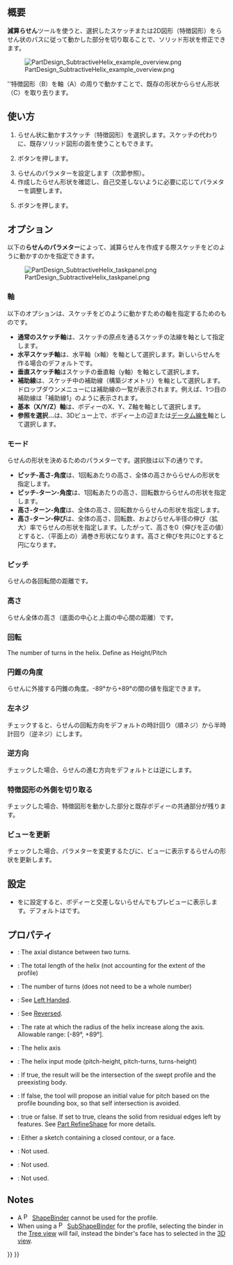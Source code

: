 <languages/>

{{Docnav/ja
|[[PartDesign_SubtractivePipe/ja|減算パイプ]]
|[[PartDesign_SubtractiveBox/ja|減算直方体]]
|[[PartDesign_Workbench/ja|PartDesignワークベンチ]]
|IconL=PartDesign_SubtractivePipe.svg
|IconR=PartDesign_SubtractiveBox.svg
|IconC=Workbench_PartDesign.svg
}}

{{GuiCommand/ja
|Name=PartDesign SubtractiveHelix
|Name/ja=PartDesign・減算らせん
|MenuLocation=Part Design → 減算フィーチャーを作成 → 減算らせん
|Workbenches=[[PartDesign_Workbench/ja|PartDesign]]
|Version=0.19
|SeeAlso=[[PartDesign_AdditiveHelix/ja|PartDesign・加算らせん]]
}}

<span id="Description"></span>
== 概要 ==

'''減算らせん'''ツールを使うと、選択したスケッチまたは2D図形（特徴図形）をらせん状のパスに従って動かした部分を切り取ることで、ソリッド形状を修正できます。

[[File:PartDesign_SubtractiveHelix_example_overview.png|none]]

''特徴図形（B）を軸（A）の周りで動かすことで、既存の形状かららせん形状（C）を取り去ります。

<span id="Usage"></span>
== 使い方 ==

# らせん状に動かすスケッチ（特徴図形）を選択します。スケッチの代わりに、既存ソリッド図形の面を使うこともできます。
# {{Button|[[Image:PartDesign_SubtractiveHelix.svg|24px]] [[PartDesign_SubtractiveHelix|PartDesign・減算らせん]]}}ボタンを押します。
# らせんのパラメターを設定します（次節参照）。
# 作成したらせん形状を確認し、自己交差しないように必要に応じてパラメターを調整します。
# {{Button|OK}}ボタンを押します。

<span id="Options"></span>
== オプション ==

以下の'''らせんのパラメター'''によって、減算らせんを作成する際スケッチをどのように動かすのかを指定できます。

[[File:PartDesign_SubtractiveHelix_taskpanel.png|frame|left]]

<span id="Axis"></span>
=== 軸 ===

以下のオプションは、スケッチをどのように動かすための軸を指定するためのものです。
* '''通常のスケッチ軸'''は、スケッチの原点を通るスケッチの法線を軸として指定します。{{Version|0.20}}
* '''水平スケッチ軸'''は、水平軸（x軸）を軸として選択します。新しいらせんを作る場合のデフォルトです。
* '''垂直スケッチ軸'''はスケッチの垂直軸（y軸）を軸として選択します。
* '''補助線'''は、スケッチ中の補助線（構築ジオメトリ）を軸として選択します。ドロップダウンメニューには補助線の一覧が表示されます。例えば、1つ目の補助線は「補助線1」のように表示されます。
* '''基本（X/Y/Z）軸'''は、ボディーのX、Y、Z軸を軸として選択します。
* '''参照を選択...'''は、3Dビュー上で、ボディー上の辺または[[PartDesign_Line|データム線]]を軸として選択します。

<span id="Mode"></span>
=== モード ===

らせんの形状を決めるためのパラメターです。選択肢は以下の通りです。
* '''ピッチ-高さ-角度'''は、1回転あたりの高さ、全体の高さかららせんの形状を指定します。
* '''ピッチ-ターン-角度'''は、1回転あたりの高さ、回転数かららせんの形状を指定します。
* '''高さ-ターン-角度'''は、全体の高さ、回転数かららせんの形状を指定します。
* '''高さ-ターン-伸び'''{{Version|0.20}}は、全体の高さ、回転数、およびらせん半径の伸び（拡大）率でらせんの形状を指定します。したがって、高さを0（伸びを正の値）とすると、（平面上の）渦巻き形状になります。高さと伸びを共に0とすると円になります。

<span id="Pitch"></span>
=== ピッチ ===

らせんの各回転間の距離です。

<span id="Height"></span>
=== 高さ ===

らせん全体の高さ（底面の中心と上面の中心間の距離）です。

<span id="Turns"></span>
=== 回転 ===

The number of turns in the helix. Define as Height/Pitch

<span id="Cone_Angle"></span>
=== 円錐の角度 ===

らせんに外接する円錐の角度。-89°から+89°の間の値を指定できます。

<span id="Left_handed"></span>
=== 左ネジ ===

チェックすると、らせんの回転方向をデフォルトの時計回り（順ネジ）から半時計回り（逆ネジ）にします。

<span id="Reversed"></span>
=== 逆方向 ===

チェックした場合、らせんの進む方向をデフォルトとは逆にします。

<span id="Remove_outside_of_profile"></span>
=== 特徴図形の外側を切り取る ===

チェックした場合、特徴図形を動かした部分と既存ボディーの共通部分が残ります。

<span id="Update_view"></span>
=== ビューを更新 ===

チェックした場合、パラメターを変更するたびに、ビューに表示するらせんの形状を更新します。 

<span id="Preferences"></span>
== 設定 ==

* {{MenuCommand|ツール → パラメターを変更... → BaseApp → Preferences → Mod → PartDesign → SubtractiveHelixPreview}}を{{TRUE}}に設定すると、ボディーと交差しないらせんでもプレビューに表示します。デフォルトは{{FALSE}}です。 {{Version|0.20}}

<span id="Properties"></span>
== プロパティ ==

* {{PropertyData|Pitch}}: The axial distance between two turns.
* {{PropertyData|Height}}: The total length of the helix (not accounting for the extent of the profile)
* {{PropertyData|Turns}}: The number of turns (does not need to be a whole number)
* {{PropertyData|Left Handed}}:  See [[#Left_handed|Left Handed]].
* {{PropertyData|Reversed}}: See [[#Reversed|Reversed]].
* {{PropertyData|Angle}}: The rate at which the radius of the helix increase along the axis. Allowable range: [-89°, +89°]. 
* {{PropertyData|Reference axis}}: The helix axis
* {{PropertyData|Mode}}: The helix input mode (pitch-height, pitch-turns, turns-height)
* {{PropertyData|Outside}}: If true, the result will be the intersection of the swept profile and the preexisting body. 
* {{PropertyData|Has Been Edited}}: If false, the tool will propose an initial value for pitch based on the profile bounding box, so that self intersection is avoided.
* {{PropertyData|Refine}}: true or false. If set to true, cleans the solid from residual edges left by features. See [[Part_RefineShape|Part RefineShape]] for more details.
* {{PropertyData|Profile}}: Either a sketch containing a closed contour, or a face.
* {{PropertyData|Midplane}}: Not used.
* {{PropertyData|Up to face}}: Not used.
* {{PropertyData|Allow multiple face}}: Not used.

== Notes ==

* A [[File:PartDesign_ShapeBinder.svg|16px]] [[PartDesign_ShapeBinder|ShapeBinder]] cannot be used for the profile.
* When using a [[File:PartDesign_SubShapeBinder.svg|16px]] [[PartDesign_SubShapeBinder|SubShapeBinder]] for the profile, selecting the binder in the [[Tree_view|Tree view]] will fail, instead the binder's face has to selected in the [[3D_view|3D view]].


{{Docnav
|[[PartDesign_SubtractivePipe|Subtractive pipe]]
|[[PartDesign_SubtractiveBox|Subtractive box]]
|[[PartDesign_Workbench|PartDesign]]
|IconL=PartDesign_SubtractivePipe.svg
|IconR=PartDesign_SubtractiveBox.svg
|IconC=Workbench_PartDesign.svg
}}

{{PartDesign Tools navi{{#translation:}}}}
{{Userdocnavi{{#translation:}}}}